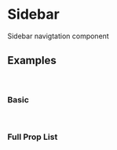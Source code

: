 <!--- Touchable.stories.mdx -->



<Meta title="Components/Sidebar" component={Sidebar}/>

# Sidebar

Sidebar navigtation component

## Examples

<br/>

### Basic
<Canvas>
  <Story name="Basic">
    <Basic />
  </Story>
</Canvas>

<br/>

### Full Prop List

<ArgsTable of={Sidebar} />


